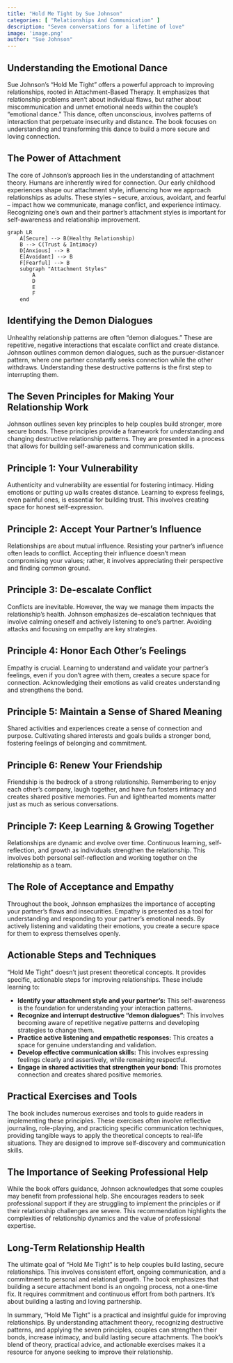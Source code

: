 ```yaml
---
title: "Hold Me Tight by Sue Johnson"
categories: [ "Relationships And Communication" ]
description: "Seven conversations for a lifetime of love"
image: 'image.png'
author: "Sue Johnson"
---
```

## Understanding the Emotional Dance

Sue Johnson's "Hold Me Tight" offers a powerful approach to improving relationships, rooted in Attachment-Based Therapy.  It emphasizes that relationship problems aren't about individual flaws, but rather about miscommunication and unmet emotional needs within the couple's "emotional dance." This dance, often unconscious, involves patterns of interaction that perpetuate insecurity and distance.  The book focuses on understanding and transforming this dance to build a more secure and loving connection.


## The Power of Attachment

The core of Johnson's approach lies in the understanding of attachment theory. Humans are inherently wired for connection. Our early childhood experiences shape our attachment style, influencing how we approach relationships as adults. These styles – secure, anxious, avoidant, and fearful – impact how we communicate, manage conflict, and experience intimacy. Recognizing one's own and their partner's attachment styles is important for self-awareness and relationship improvement.

```mermaid
graph LR
    A[Secure] --> B(Healthy Relationship)
    B --> C(Trust & Intimacy)
    D[Anxious] --> B
    E[Avoidant] --> B
    F[Fearful] --> B
    subgraph "Attachment Styles"
        A
        D
        E
        F
    end
```

## Identifying the Demon Dialogues

Unhealthy relationship patterns are often "demon dialogues." These are repetitive, negative interactions that escalate conflict and create distance. Johnson outlines common demon dialogues, such as the pursuer-distancer pattern, where one partner constantly seeks connection while the other withdraws. Understanding these destructive patterns is the first step to interrupting them.


## The Seven Principles for Making Your Relationship Work

Johnson outlines seven key principles to help couples build stronger, more secure bonds.  These principles provide a framework for understanding and changing destructive relationship patterns. They are presented in a process that allows for building self-awareness and communication skills.


## Principle 1: Your Vulnerability


Authenticity and vulnerability are essential for fostering intimacy. Hiding emotions or putting up walls creates distance. Learning to express feelings, even painful ones, is essential for building trust. This involves creating space for honest self-expression.


## Principle 2:  Accept Your Partner's Influence


Relationships are about mutual influence.  Resisting your partner's influence often leads to conflict.  Accepting their influence doesn't mean compromising your values; rather, it involves appreciating their perspective and finding common ground.


## Principle 3:  De-escalate Conflict


Conflicts are inevitable. However, the way we manage them impacts the relationship's health. Johnson emphasizes de-escalation techniques that involve calming oneself and actively listening to one's partner. Avoiding attacks and focusing on empathy are key strategies.


## Principle 4:  Honor Each Other's Feelings


Empathy is crucial.  Learning to understand and validate your partner's feelings, even if you don't agree with them, creates a secure space for connection.  Acknowledging their emotions as valid creates understanding and strengthens the bond.


## Principle 5:  Maintain a Sense of Shared Meaning


Shared activities and experiences create a sense of connection and purpose.  Cultivating shared interests and goals builds a stronger bond, fostering feelings of belonging and commitment.


## Principle 6:  Renew Your Friendship


Friendship is the bedrock of a strong relationship.  Remembering to enjoy each other's company, laugh together, and have fun fosters intimacy and creates shared positive memories.  Fun and lighthearted moments matter just as much as serious conversations.


## Principle 7:  Keep Learning & Growing Together


Relationships are dynamic and evolve over time.  Continuous learning, self-reflection, and growth as individuals strengthen the relationship.  This involves both personal self-reflection and working together on the relationship as a team.


## The Role of Acceptance and Empathy

Throughout the book, Johnson emphasizes the importance of accepting your partner's flaws and insecurities. Empathy is presented as a tool for understanding and responding to your partner's emotional needs. By actively listening and validating their emotions, you create a secure space for them to express themselves openly.


## Actionable Steps and Techniques

"Hold Me Tight" doesn't just present theoretical concepts.  It provides specific, actionable steps for improving relationships.  These include learning to:

* **Identify your attachment style and your partner's:** This self-awareness is the foundation for understanding your interaction patterns.
* **Recognize and interrupt destructive "demon dialogues":** This involves becoming aware of repetitive negative patterns and developing strategies to change them.
* **Practice active listening and empathetic responses:**  This creates a space for genuine understanding and validation.
* **Develop effective communication skills:**  This involves expressing feelings clearly and assertively, while remaining respectful.
* **Engage in shared activities that strengthen your bond:**  This promotes connection and creates shared positive memories.


## Practical Exercises and Tools

The book includes numerous exercises and tools to guide readers in implementing these principles.  These exercises often involve reflective journaling, role-playing, and practicing specific communication techniques, providing tangible ways to apply the theoretical concepts to real-life situations.  They are designed to improve self-discovery and communication skills.


##  The Importance of Seeking Professional Help

While the book offers guidance, Johnson acknowledges that some couples may benefit from professional help. She encourages readers to seek professional support if they are struggling to implement the principles or if their relationship challenges are severe. This recommendation highlights the complexities of relationship dynamics and the value of professional expertise.


##  Long-Term Relationship Health

The ultimate goal of "Hold Me Tight" is to help couples build lasting, secure relationships. This involves consistent effort, ongoing communication, and a commitment to personal and relational growth.  The book emphasizes that building a secure attachment bond is an ongoing process, not a one-time fix. It requires commitment and continuous effort from both partners. It’s about building a lasting and loving partnership.



In summary, "Hold Me Tight" is a practical and insightful guide for improving relationships. By understanding attachment theory, recognizing destructive patterns, and applying the seven principles, couples can strengthen their bonds, increase intimacy, and build lasting secure attachments. The book's blend of theory, practical advice, and actionable exercises makes it a resource for anyone seeking to improve their relationship.

